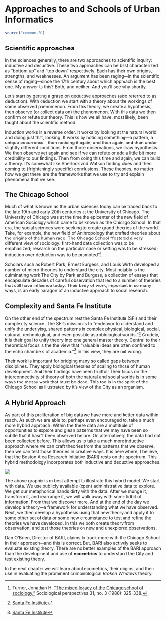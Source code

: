 # Approaches to and Schools of Urban Informatics 

```r
source("common.R")
```

## Scientific approaches

In the sciences generally, there are two approaches to scientific inquiry: inductive and deductive. These two approaches can be best characterized as “bottom up” and “top down” respectively. Each has their own origins, strengths, and weaknesses. An argument has been raging—in the scientific sense of raging—since the 17th century about which approach is the best one. My answer to this? Both, and neither. And you’ll see why shortly. 

Let’s start by getting a grasp on deductive approaches (also referred to as deduction). With deduction we start with a theory about the workings of some observed phenomenon. From this theory, we create a hypothesis, then observe (or collect data on) the phenomenon. With this data we then confirm or refute our theory. This is how we all have, most likely, been taught about the scientific method. 

Induction works in a reverse order. It works by looking at the natural world and doing just that, looking. It works by noticing something—a pattern, a unique occurrence—then noticing it again, and then again, and then under slightly different conditions. From those observations, we draw hypothesis. We then observe yet again and see if we can refute or add a little bit more credibility to our findings. Then from doing this time and again, we can build a theory. It’s somewhat like Sherlock and Watson finding clues and then coming to (frighteningly specific) conclusions. These theories, no matter how we get there, are the frameworks that we use to try and explain phenomena that we see. 

## The Chicago School

Much of what is known as the urban sciences today can be traced back to the late 19th and early 20th centuries at the University of Chicago. The University of Chicago was at the time the epicenter of the new field of American Sociology which came to be known as the Chicago School. In that era, the social sciences were seeking to create grand theories of the world. Take, for example, the new field of Anthropology that crafted theories about the origins of the human race. The Chicago School "fostered a very different view of sociology: first-hand data collection was to be emphasized; research on the particular case or setting was to be stressed; induction over deduction was to be promoted"[^turner]. 

Scholars such as Robert Park, Ernest Burgess, and Louis Wirth developed a number of micro-theories to understand the city. Most notably is the culminating work The City by Park and Burgess, a collection of essays that encapsulate decades of careful observation that led to a number of theories that still have influence today. Their body of work, important in so many ways, is an early paragon of an inductive approach to social research. 

## Complexity and Santa Fe Institute 

On the other end of the spectrum rest the Santa Fe Institute (SFI) and their complexity science. The SFI's mission is to "endeavor to understand and unify the underlying, shared patterns in complex physical, biological, social, cultural, technological, and even possible astrobiological worlds."[^complexity] Crudely, it is their goal to unify theory into one general master theory. Central to their theoretical focus is the the view that "valuable ideas are often confined to the echo chambers of academia."[^complexity] In this view, they are not wrong. 

Their work is important for bridging many so called gaps between disciplines. They apply biological theories of scaling to those of human development. And their findings have been fruitful! Their focus on the interconnectivity of theory of both the natural and social worlds is in some ways the messy work that must be done. This too is in the spirit of the Chicago School as illustrated by it's view of the City as an organism. 

## A Hybrid Approach 

As part of this proliferation of big data we have more and better data within reach. As such we are able to, perhaps even encouraged to, take a much more hybrid approach. Within the these data are a multitude of opportunities to explore and glean patterns that we may have been so subtle that it hasn't been observed before. Or, alternatively, the data had not been collected before. This allows us to take a much more inductive approach where we can craft theories from the patterns that we observe, then we can test those theories in creative ways. It is here where, I believe, that the Boston Area Research Initiative (BARI) rests on the spectrum. This hybrid methodology incorporates both inductive and deductive approaches.

![](static/hybrid-approach.png)

The above graphic is m best attempt to illustrate this hybrid model. We start with data. We use publicly available (open) administrative data to explore. We get our metaphorical hands dirty with the data. After we munge it, transform it, and rearrange it, we will walk away with some tidbit of information. From that we discover more. And at the end of the day we develop a theory—a framework for understanding what we have observed. Next, we then develop a hypothesis using that new theory and apply it to some other set of data or some new circumstance to test and refine the theories we have developed. In this we both create theory from observation, and test those theories on new and unexplored observations. 

Dan O'Brien, Director of BARI, claims to track more with the Chicago School in their approach—and this is correct. But, BARI also actively seeks to evaluate existing theory. There are no better examples of the BARI approach than the development and use of **ecometrics** to understand the City and test existing theory.

In the next chapter we will learn about ecometrics, their origins, and their use in evaluating the prominent crimoinological _Broken Windows_ theory. 


[^turner]: Turner, Jonathan H. ["The mixed legacy of the Chicago school of sociology."](https://journals.sagepub.com/doi/10.2307/1389202) Sociological perspectives 31, no. 3 (1988): 325-338.
[^complexity]: [Santa Fe Institute](https://www.santafe.edu/about)
